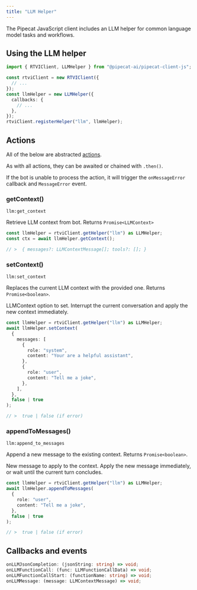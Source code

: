 ```yaml
---
title: "LLM Helper"
---
```


The Pipecat JavaScript client includes an LLM helper for common language model tasks and workflows.

## Using the LLM helper

```typescript
import { RTVIClient, LLMHelper } from "@pipecat-ai/pipecat-client-js";

const rtviClient = new RTVIClient({
  // ...
});
const llmHelper = new LLMHelper({
  callbacks: {
    // ...
  },
});
rtviClient.registerHelper("llm", llmHelper);
```

## Actions

All of the below are abstracted [actions](/v02/api-reference/actions).

As with all actions, they can be awaited or chained with `.then()`.

If the bot is unable to process the action, it will trigger the `onMessageError` callback and `MessageError` event.

### getContext()

`llm:get_context`

Retrieve LLM context from bot. Returns `Promise<LLMContext>`

```typescript
const llmHelper = rtviClient.getHelper("llm") as LLMHelper;
const ctx = await llmHelper.getContext();

// >  { messages?: LLMContextMessage[]; tools?: []; }
```

### setContext()

`llm:set_context`

Replaces the current LLM context with the provided one. Returns `Promise<boolean>`.

<ParamField path="context" type="LLMContext" required>
  LLMContext option to set.
</ParamField>

<ParamField path="interrupt" type="boolean" default="false">
  Interrupt the current conversation and apply the new context immediately.
</ParamField>

```typescript
const llmHelper = rtviClient.getHelper("llm") as LLMHelper;
await llmHelper.setContext(
  {
    messages: [
      {
        role: "system",
        content: "Your are a helpful assistant",
      },
      {
        role: "user",
        content: "Tell me a joke",
      },
    ],
  },
  false | true
);

// >  true | false (if error)
```

### appendToMessages()

`llm:append_to_messages`

Append a new message to the existing context. Returns `Promise<boolean>`.

<ParamField path="context" type="LLMContextMessage" required>
  New message to apply to the context.
</ParamField>

<ParamField path="runImmediately" type="boolean" default="false">
  Apply the new message immediately, or wait until the current turn concludes.
</ParamField>

```typescript
const llmHelper = rtviClient.getHelper("llm") as LLMHelper;
await llmHelper.appendToMessages(
  {
    role: "user",
    content: "Tell me a joke",
  },
  false | true
);

// >  true | false (if error)
```

## Callbacks and events

```typescript
onLLMJsonCompletion: (jsonString: string) => void;
onLLMFunctionCall: (func: LLMFunctionCallData) => void;
onLLMFunctionCallStart: (functionName: string) => void;
onLLMMessage: (message: LLMContextMessage) => void;
```
